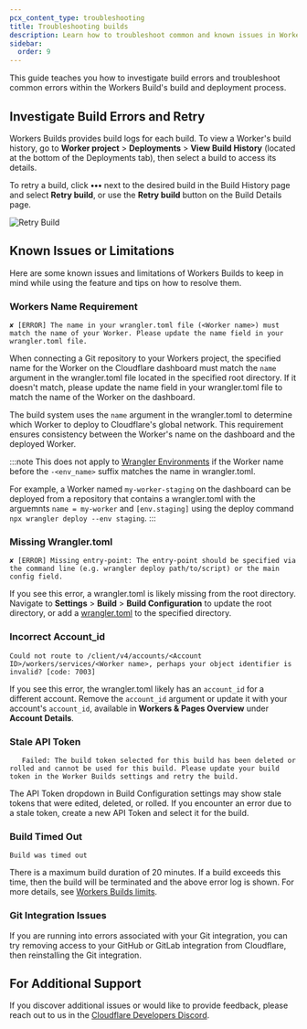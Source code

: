 ```yaml
---
pcx_content_type: troubleshooting
title: Troubleshooting builds
description: Learn how to troubleshoot common and known issues in Workers Builds.
sidebar:
  order: 9
---
```


This guide teaches you how to investigate build errors and troubleshoot common errors within the Workers Build's build and deployment process.

## Investigate Build Errors and Retry

Workers Builds provides build logs for each build. To view a Worker's build history, go to **Worker project** > **Deployments** > **View Build History** (located at the bottom of the Deployments tab), then select a build to access its details.

To retry a build, click **•••** next to the desired build in the Build History page and select **Retry build**, or use the **Retry build** button on the Build Details page.

![Retry Build](~/assets/images/workers/platform/ci-cd/workers-builds-retry.png)

## Known Issues or Limitations

Here are some known issues and limitations of Workers Builds to keep in mind while using the feature and tips on how to resolve them.

### Workers Name Requirement

`✘ [ERROR] The name in your wrangler.toml file (<Worker name>) must match the name of your Worker. Please update the name field in your wrangler.toml file.`

When connecting a Git repository to your Workers project, the specified name for the Worker on the Cloudflare dashboard must match the `name` argument in the wrangler.toml file located in the specified root directory. If it doesn't match, please update the name field in your wrangler.toml file to match the name of the Worker on the dashboard.

The build system uses the `name` argument in the wrangler.toml to determine which Worker to deploy to Cloudflare's global network. This requirement ensures consistency between the Worker's name on the dashboard and the deployed Worker.

:::note
This does not apply to [Wrangler Environments](/workers/wrangler/environments/) if the Worker name before the `-<env_name>` suffix matches the name in wrangler.toml.

For example, a Worker named `my-worker-staging` on the dashboard can be deployed from a repository that contains a wrangler.toml with the arguemnts `name = my-worker` and `[env.staging]` using the deploy command `npx wrangler deploy --env staging`.
:::

### Missing Wrangler.toml

`✘ [ERROR] Missing entry-point: The entry-point should be specified via the command line (e.g. wrangler deploy path/to/script) or the main config field.`

If you see this error, a wrangler.toml is likely missing from the root directory. Navigate to **Settings** > **Build** > **Build Configuration** to update the root directory, or add a [wrangler.toml](/workers/wrangler/configuration/) to the specified directory.

### Incorrect Account_id

`Could not route to /client/v4/accounts/<Account ID>/workers/services/<Worker name>, perhaps your object identifier is invalid? [code: 7003]`

If you see this error, the wrangler.toml likely has an `account_id` for a different account. Remove the `account_id` argument or update it with your account's `account_id`, available in **Workers & Pages Overview** under **Account Details**.

### Stale API Token

`	Failed: The build token selected for this build has been deleted or rolled and cannot be used for this build. Please update your build token in the Worker Builds settings and retry the build.`

The API Token dropdown in Build Configuration settings may show stale tokens that were edited, deleted, or rolled. If you encounter an error due to a stale token, create a new API Token and select it for the build.

### Build Timed Out

`Build was timed out`

There is a maximum build duration of 20 minutes. If a build exceeds this time, then the build will be terminated and the above error log is shown. For more details, see [Workers Builds limits](/workers/ci-cd/builds/limits-and-pricing/).

### Git Integration Issues

If you are running into errors associated with your Git integration, you can try removing access to your GitHub or GitLab integration from Cloudflare, then reinstalling the Git integration.

## For Additional Support

If you discover additional issues or would like to provide feedback, please reach out to us in the [Cloudflare Developers Discord](https://discord.com/channels/595317990191398933/1052656806058528849).
